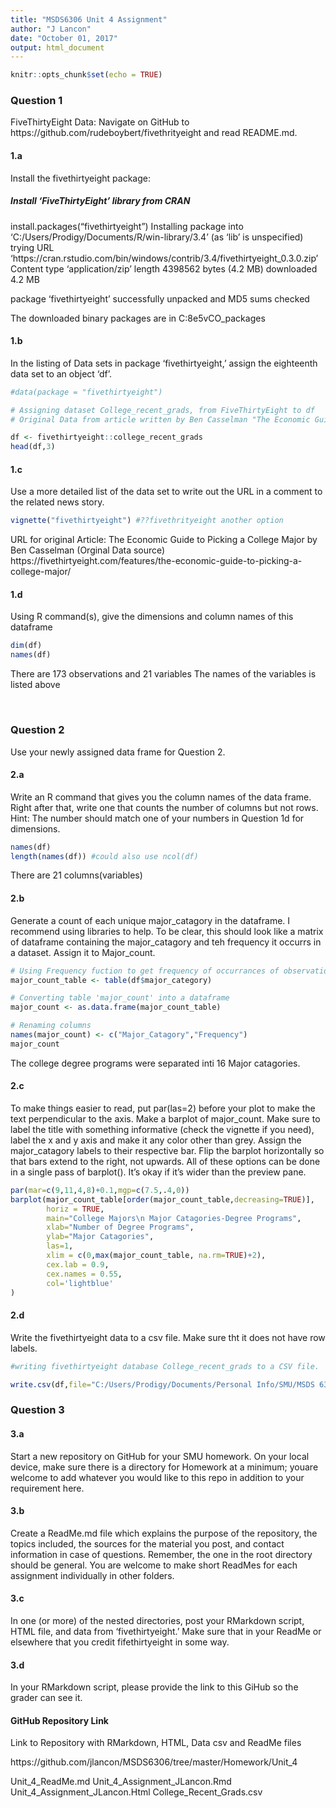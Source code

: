 ```yaml
---
title: "MSDS6306 Unit 4 Assignment"
author: "J Lancon"
date: "October 01, 2017"
output: html_document
---
```


```r
knitr::opts_chunk$set(echo = TRUE)
```
### Question 1
FiveThirtyEight Data:  Navigate on GitHub to https://github.com/rudeboybert/fivethrityeight and read README.md.

#### **1.a**  
Install the fivethirtyeight package:
  
##### Install 'FiveThirtyEight' library from CRAN  

install.packages("fivethirtyeight")
Installing package into ‘C:/Users/Prodigy/Documents/R/win-library/3.4’
(as ‘lib’ is unspecified)
trying URL 'https://cran.rstudio.com/bin/windows/contrib/3.4/fivethirtyeight_0.3.0.zip'
Content type 'application/zip' length 4398562 bytes (4.2 MB)
downloaded 4.2 MB

package ‘fivethirtyeight’ successfully unpacked and MD5 sums checked

The downloaded binary packages are in
	C:\Users\Prodigy\AppData\Local\Temp\Rtmp8e5vCO\downloaded_packages


#### **1.b** 
In the listing of Data sets in package 'fivethirtyeight,' assign the eighteenth data set to an object 'df'.

```r
#data(package = "fivethirtyeight")

# Assigning dataset College_recent_grads, from FiveThirtyEight to df
# Original Data from article written by Ben Casselman "The Economic Guide to Picking A College Major"

df <- fivethirtyeight::college_recent_grads
head(df,3)
```

#### **1.c**  
Use a more detailed list of the data set to write out the URL in a comment to the related news story.
```r
vignette("fivethirtyeight") #??fivethrityeight another option
```

URL for original Article: The Economic Guide to Picking a College Major by Ben Casselman
(Orginal Data source)  
https://fivethirtyeight.com/features/the-economic-guide-to-picking-a-college-major/
<br>

#### **1.d**  
Using R command(s), give the dimensions and column names of this dataframe
```r
dim(df)
names(df)
```
There are 173 observations and 21 variables
The names of the variables is listed above

<br>
  
### Question 2  
Use your newly assigned data frame for Question 2.

#### **2.a**  
Write an R command that gives you the column names of the data frame. Right after that, write one that counts the number of columns but not rows. Hint: The number should match one of your numbers in Question 1d for dimensions.
```r
names(df)
length(names(df)) #could also use ncol(df)
```
There are 21 columns(variables)
<br>

#### **2.b**  
Generate a count of each unique major_catagory in the dataframe.  I recommend using libraries to help.  To be clear, this should look like a matrix of dataframe containing the major_catagory and teh frequency it occurrs in a dataset.  Assign it to Major_count.
```r
# Using Frequency fuction to get frequency of occurrances of observations in variable 'major_catagory'
major_count_table <- table(df$major_category)

# Converting table 'major_count' into a dataframe
major_count <- as.data.frame(major_count_table)

# Renaming columns
names(major_count) <- c("Major_Catagory","Frequency")
major_count
```
The college degree programs were separated inti 16 Major catagories.

#### **2.c**  
To make things easier to read, put par(las=2) before your plot to make the text perpendicular to the axis.  Make a barplot of major_count.  Make sure to label the title with something informative (check the vignette if you need), label the x and y axis and make it any color other than grey.  Assign the major_catagory labels to their respective bar.  Flip the barplot horizontally so that bars extend to the right, not upwards. All of these options can be done in a single pass of barplot(). It's okay if it's wider than the preview pane.
```r
par(mar=c(9,11,4,8)+0.1,mgp=c(7.5,.4,0))
barplot(major_count_table[order(major_count_table,decreasing=TRUE)],
        horiz = TRUE,
        main="College Majors\n Major Catagories-Degree Programs",
        xlab="Number of Degree Programs",
        ylab="Major Catagories",
        las=1,
        xlim = c(0,max(major_count_table, na.rm=TRUE)+2),
        cex.lab = 0.9,
        cex.names = 0.55,
        col='lightblue'
)
```

#### **2.d**  
Write the fivethirtyeight data to a csv file. Make sure tht it does not have row labels.

```r
#writing fivethirtyeight database College_recent_grads to a CSV file.

write.csv(df,file="C:/Users/Prodigy/Documents/Personal Info/SMU/MSDS 6306 - Doing Data Science/Unit 4/Assignment/College_Recent_Grads.csv", row.names = FALSE)
```

### Question 3

#### **3.a**  
Start a new repository on GitHub for your SMU homework. On your local device, make sure there is a directory for Homework at a minimum; youare welcome to add whatever you would like to this repo in addition to your requirement here.  

#### **3.b**  
Create a ReadMe.md file which explains the purpose of the repository, the topics included, the sources for the material you post, and contact information in case of questions. Remember, the one in the root directory should be general.  You are welcome to make short ReadMes for each assignment individually in other folders.  

#### **3.c**  
In one (or more) of the nested directories, post your RMarkdown script, HTML file, and data from 'fivethirtyeight.' Make sure that in your ReadMe or elsewhere that you credit fifethirtyeight in some way.  

#### **3.d**  
In your RMarkdown script, please provide the link to this GiHub so the grader can see it.

#### GitHub Repository Link
Link to Repository with RMarkdown, HTML, Data csv and ReadMe files

https://github.com/jlancon/MSDS6306/tree/master/Homework/Unit_4

Unit_4_ReadMe.md
Unit_4_Assignment_JLancon.Rmd
Unit_4_Assignment_JLancon.Html
College_Recent_Grads.csv